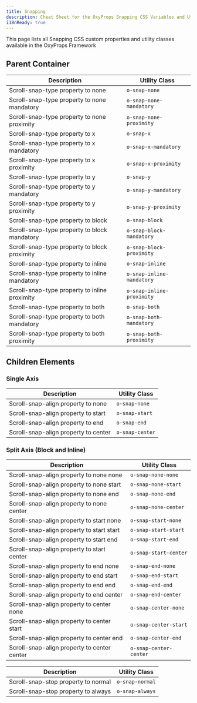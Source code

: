 ```yaml
---
title: Snapping
description: Cheat Sheet for the OxyProps Snapping CSS Variables and Utility Classes.
i18nReady: true
---
```



This page lists all Snapping CSS custom properties and utility classes available in the OxyProps Framework

## Parent Container

| Description                                   | Utility Class                                                                            |
| --------------------------------------------- | ---------------------------------------------------------------------------------------- |
| Scroll-snap-type property to none             | <ClipboardCopy value="o-snap-none">`o-snap-none`</ClipboardCopy>                         |
| Scroll-snap-type property to none mandatory   | <ClipboardCopy value="o-snap-none-mandatory">`o-snap-none-mandatory`</ClipboardCopy>     |
| Scroll-snap-type property to none proximity   | <ClipboardCopy value="o-snap-none-proximity">`o-snap-none-proximity`</ClipboardCopy>     |
| Scroll-snap-type property to x                | <ClipboardCopy value="o-snap-x">`o-snap-x`</ClipboardCopy>                               |
| Scroll-snap-type property to x mandatory      | <ClipboardCopy value="o-snap-x-mandatory">`o-snap-x-mandatory`</ClipboardCopy>           |
| Scroll-snap-type property to x proximity      | <ClipboardCopy value="o-snap-x-proximity">`o-snap-x-proximity`</ClipboardCopy>           |
| Scroll-snap-type property to y                | <ClipboardCopy value="o-snap-y">`o-snap-y`</ClipboardCopy>                               |
| Scroll-snap-type property to y mandatory      | <ClipboardCopy value="o-snap-y-mandatory">`o-snap-y-mandatory`</ClipboardCopy>           |
| Scroll-snap-type property to y proximity      | <ClipboardCopy value="o-snap-y-proximity">`o-snap-y-proximity`</ClipboardCopy>           |
| Scroll-snap-type property to block            | <ClipboardCopy value="o-snap-block">`o-snap-block`</ClipboardCopy>                       |
| Scroll-snap-type property to block mandatory  | <ClipboardCopy value="o-snap-block-mandatory">`o-snap-block-mandatory`</ClipboardCopy>   |
| Scroll-snap-type property to block proximity  | <ClipboardCopy value="o-snap-block-proximity">`o-snap-block-proximity`</ClipboardCopy>   |
| Scroll-snap-type property to inline           | <ClipboardCopy value="o-snap-inline">`o-snap-inline`</ClipboardCopy>                     |
| Scroll-snap-type property to inline mandatory | <ClipboardCopy value="o-snap-inline-mandatory">`o-snap-inline-mandatory`</ClipboardCopy> |
| Scroll-snap-type property to inline proximity | <ClipboardCopy value="o-snap-inline-proximity">`o-snap-inline-proximity`</ClipboardCopy> |
| Scroll-snap-type property to both             | <ClipboardCopy value="o-snap-both">`o-snap-both`</ClipboardCopy>                         |
| Scroll-snap-type property to both mandatory   | <ClipboardCopy value="o-snap-both-mandatory">`o-snap-both-mandatory`</ClipboardCopy>     |
| Scroll-snap-type property to both proximity   | <ClipboardCopy value="o-snap-both-proximity">`o-snap-both-proximity`</ClipboardCopy>     |

## Children Elements

### Single Axis

| Description                          | Utility Class                                                        |
| ------------------------------------ | -------------------------------------------------------------------- |
| Scroll-snap-align property to none   | <ClipboardCopy value="o-snap-none">`o-snap-none`</ClipboardCopy>     |
| Scroll-snap-align property to start  | <ClipboardCopy value="o-snap-start">`o-snap-start`</ClipboardCopy>   |
| Scroll-snap-align property to end    | <ClipboardCopy value="o-snap-end">`o-snap-end`</ClipboardCopy>       |
| Scroll-snap-align property to center | <ClipboardCopy value="o-snap-center">`o-snap-center`</ClipboardCopy> |

### Split Axis (Block and Inline)

| Description                                 | Utility Class                                                                      |
| ------------------------------------------- | ---------------------------------------------------------------------------------- |
| Scroll-snap-align property to none none     | <ClipboardCopy value="o-snap-none-none">`o-snap-none-none`</ClipboardCopy>         |
| Scroll-snap-align property to none start    | <ClipboardCopy value="o-snap-none-start">`o-snap-none-start`</ClipboardCopy>       |
| Scroll-snap-align property to none end      | <ClipboardCopy value="o-snap-none-end">`o-snap-none-end`</ClipboardCopy>           |
| Scroll-snap-align property to none center   | <ClipboardCopy value="o-snap-none-center">`o-snap-none-center`</ClipboardCopy>     |
| Scroll-snap-align property to start none    | <ClipboardCopy value="o-snap-start-none">`o-snap-start-none`</ClipboardCopy>       |
| Scroll-snap-align property to start start   | <ClipboardCopy value="o-snap-start-start">`o-snap-start-start`</ClipboardCopy>     |
| Scroll-snap-align property to start end     | <ClipboardCopy value="o-snap-start-end">`o-snap-start-end`</ClipboardCopy>         |
| Scroll-snap-align property to start center  | <ClipboardCopy value="o-snap-start-center">`o-snap-start-center`</ClipboardCopy>   |
| Scroll-snap-align property to end none      | <ClipboardCopy value="o-snap-end-none">`o-snap-end-none`</ClipboardCopy>           |
| Scroll-snap-align property to end start     | <ClipboardCopy value="o-snap-end-start">`o-snap-end-start`</ClipboardCopy>         |
| Scroll-snap-align property to end end       | <ClipboardCopy value="o-snap-end-end">`o-snap-end-end`</ClipboardCopy>             |
| Scroll-snap-align property to end center    | <ClipboardCopy value="o-snap-end-center">`o-snap-end-center`</ClipboardCopy>       |
| Scroll-snap-align property to center none   | <ClipboardCopy value="o-snap-center-none">`o-snap-center-none`</ClipboardCopy>     |
| Scroll-snap-align property to center start  | <ClipboardCopy value="o-snap-center-start">`o-snap-center-start`</ClipboardCopy>   |
| Scroll-snap-align property to center end    | <ClipboardCopy value="o-snap-center-end">`o-snap-center-end`</ClipboardCopy>       |
| Scroll-snap-align property to center center | <ClipboardCopy value="o-snap-center-center">`o-snap-center-center`</ClipboardCopy> |

| Description                         | Utility Class                                                        |
| ----------------------------------- | -------------------------------------------------------------------- |
| Scroll-snap-stop property to normal | <ClipboardCopy value="o-snap-normal">`o-snap-normal`</ClipboardCopy> |
| Scroll-snap-stop property to always | <ClipboardCopy value="o-snap-always">`o-snap-always`</ClipboardCopy> |
